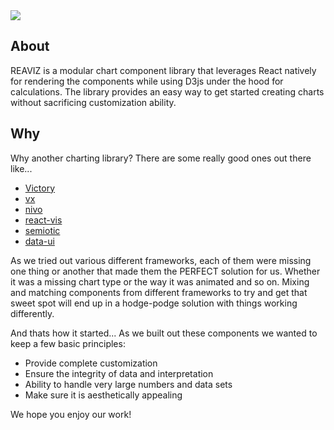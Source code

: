 
<Meta title="Docs|Intro" />

<div style={{ margin: '0 auto', maxWidth: '600px', color: 'white', textAlign: 'center' }}>
  <img
    style={{ width: '75%', margin: '0 auto 2em auto' }}
    src="https://github.com/jask-oss/reaviz/raw/master/docs/assets/logo.png"
  />
</div>

## About
REAVIZ is a modular chart component library that leverages React natively for rendering the components while
using D3js under the hood for calculations. The library provides an easy way to get started creating
charts without sacrificing customization ability.

## Why

Why another charting library? There are some really good ones out there like...

- [Victory](https://formidable.com/open-source/victory/)
- [vx](https://vx-demo.now.sh/gallery)
- [nivo](https://nivo.rocks/)
- [react-vis](https://github.com/uber/react-vis)
- [semiotic](https://github.com/nteract/semiotic)
- [data-ui](https://github.com/williaster/data-ui)

As we tried out various different frameworks, each of them were missing one
thing or another that made them the PERFECT solution for us. Whether it was
a missing chart type or the way it was animated and so on. Mixing and matching
components from different frameworks to try and get that sweet spot will end up
in a hodge-podge solution with things working differently.

And thats how it started... As we built out these components we wanted to keep
a few basic principles:

- Provide complete customization
- Ensure the integrity of data and interpretation
- Ability to handle very large numbers and data sets
- Make sure it is aesthetically appealing

We hope you enjoy our work!
